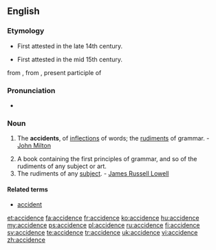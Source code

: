 ==English==

===Etymology===
* First attested in the late 14th century.
* {{sense|grammar}} First attested in the mid 15th century. 
from {{etyl|la|en}} {{term|accidentia||lang=la|accidental matters}}, from {{term|accidens|lang=la}}, present participle of {{term|accidere||lang=la|to happen}}

===Pronunciation===
* {{IPA|/ˈæk.sə.dəns/|/ˈæk.sə.dɛns/|/ˈæk.sə.dənts/|/ˈæk.sə.dɛnts/}}

===Noun===
{{en-noun}}

# {{context|grammar}} The '''accidents''', of [[inflections]] of words; the [[rudiments]] of grammar. - [[w:John Milton|John Milton]]
# A book containing the first principles of grammar, and so of the rudiments of any subject or art.
# The rudiments of any [[subject]]. - [[w:James Russell Lowell|James Russell Lowell]]

====Related terms====
* [[accident]]

{{Webster 1913}}

[[et:accidence]]
[[fa:accidence]]
[[fr:accidence]]
[[ko:accidence]]
[[hu:accidence]]
[[my:accidence]]
[[ps:accidence]]
[[pl:accidence]]
[[ru:accidence]]
[[fi:accidence]]
[[sv:accidence]]
[[te:accidence]]
[[tr:accidence]]
[[uk:accidence]]
[[vi:accidence]]
[[zh:accidence]]
